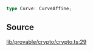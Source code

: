 ```ts
type Curve: CurveAffine;
```

## Source

[lib/provable/crypto/crypto.ts:29](https://github.com/o1-labs/o1js/blob/1ed4125b454628ef1e3e4d32dd416718a59702b8/src/lib/provable/crypto/crypto.ts#L29)
